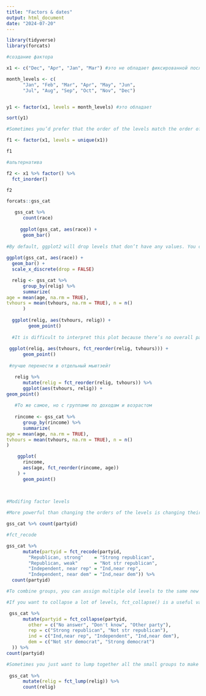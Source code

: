 ```yaml
---
title: "Factors & dates"
output: html_document
date: "2024-07-20"
---
```


```r

library(tidyverse)
library(forcats)

#создание фактора 

x1 <- c("Dec", "Apr", "Jan", "Mar") #это не обладает фиксированной последовательностью 

month_levels <- c(
      "Jan", "Feb", "Mar", "Apr", "May", "Jun",
      "Jul", "Aug", "Sep", "Oct", "Nov", "Dec")


y1 <- factor(x1, levels = month_levels) #это обладает 

sort(y1)

#Sometimes you’d prefer that the order of the levels match the order of the first appearance in the data

f1 <- factor(x1, levels = unique(x1)) 

f1

#альтернатива 

f2 <- x1 %>% factor() %>% 
  fct_inorder()

f2

forcats::gss_cat

   gss_cat %>%
      count(race)
   
     ggplot(gss_cat, aes(race)) +
      geom_bar()
     
#By default, ggplot2 will drop levels that don’t have any values. You can force them to display with
     
ggplot(gss_cat, aes(race)) + 
  geom_bar() + 
  scale_x_discrete(drop = FALSE)

  relig <- gss_cat %>%
      group_by(relig) %>%
      summarize(
age = mean(age, na.rm = TRUE),
tvhours = mean(tvhours, na.rm = TRUE), n = n()
      )
  
  ggplot(relig, aes(tvhours, relig)) + 
        geom_point()
  
  #It is difficult to interpret this plot because there’s no overall pattern. We can improve it by reordering the levels of relig using fct_reor der(). fct_reorder() takes three arguments:f, the factor whose levels you want to modify. / x, a numeric vector that you want to use to reorder the levels.
  
 ggplot(relig, aes(tvhours, fct_reorder(relig, tvhours))) +
      geom_point()
 
 #лучше перенести в отдельный мьютэейт

   relig %>%
      mutate(relig = fct_reorder(relig, tvhours)) %>%
      ggplot(aes(tvhours, relig)) +
geom_point()
   
   #То же самое, но с группами по доходам и возрастом 
   
   rincome <- gss_cat %>%
      group_by(rincome) %>%
      summarize(
age = mean(age, na.rm = TRUE),
tvhours = mean(tvhours, na.rm = TRUE), n = n()
)

    ggplot(
      rincome,
      aes(age, fct_reorder(rincome, age))
    ) + 
      geom_point()
    
    

```



```r
#Modifing factor levels

#More powerful than changing the orders of the levels is changing their values. 

gss_cat %>% count(partyid)

#fct_recode

gss_cat %>%
      mutate(partyid = fct_recode(partyid,
        "Republican, strong"    = "Strong republican",
        "Republican, weak"      = "Not str republican",
        "Independent, near rep" = "Ind,near rep",
        "Independent, near dem" = "Ind,near dem")) %>%
  count(partyid)

#To combine groups, you can assign multiple old levels to the same new level

#If you want to collapse a lot of levels, fct_collapse() is a useful variant of fct_recode(). For each new variable, you can provide a vector of old levels:

 gss_cat %>%
      mutate(partyid = fct_collapse(partyid,
        other = c("No answer", "Don't know", "Other party"),
        rep = c("Strong republican", "Not str republican"),
        ind = c("Ind,near rep", "Independent", "Ind,near dem"),
        dem = c("Not str democrat", "Strong democrat")
  )) %>%
count(partyid)

#Sometimes you just want to lump together all the small groups to make a plot or table simpler.
 
 gss_cat %>%
      mutate(relig = fct_lump(relig)) %>%
      count(relig)

```

```r

```
